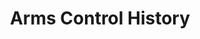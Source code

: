 ---
order: 20
title: Arms Control History
short_title: Arms Control History
intro: This learning unit will introduce you to technical, historical, political and legal aspects of the UN Disarmament Machinery.
authors:
    - federica-dall-arche
hero_image: ./assets/knotted-gun.jpg
hero_alt: ""
hero_credit: "Image: Gerhard Huber / CC-BY-NC 4.0"
---